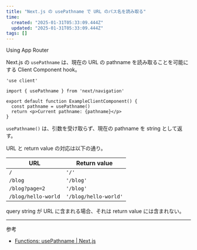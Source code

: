 ```yaml
---
title: "Next.js の usePathname で URL のパス名を読み取る"
time:
  created: "2025-01-31T05:33:09.444Z"
  updated: "2025-01-31T05:33:09.444Z"
tags: []
---
```


<Callout type="note">
  Using App Router
</Callout>

Next.js の `usePathname` は、現在の URL の pathname を読み取ることを可能にする Client Component hook。

```tsx
'use client'

import { usePathname } from 'next/navigation'

export default function ExampleClientComponent() {
  const pathname = usePathname()
  return <p>Current pathname: {pathname}</p>
}
```

`usePathname()` は、引数を受け取らず、現在の pathname を string として返す。

URL と return value の対応は以下の通り。

| URL                 | Return value          |
| ------------------- | --------------------- |
| `/`                 | `'/'`                 |
| `/blog`             | `'/blog'`             |
| `/blog?page=2`      | `'/blog'`             |
| `/blog/hello-world` | `'/blog/hello-world'` |

query string が URL に含まれる場合、それは return value には含まれない。

---

参考

- [Functions: usePathname | Next.js](https://nextjs.org/docs/app/api-reference/functions/use-pathname)

